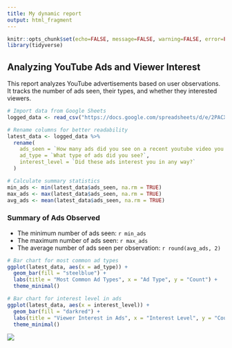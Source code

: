 ```yaml
---
title: My dynamic report
output: html_fragment
---
```


```r
knitr::opts_chunk$set(echo=FALSE, message=FALSE, warning=FALSE, error=FALSE)
library(tidyverse)
```

## Analyzing YouTube Ads and Viewer Interest

This report analyzes YouTube advertisements based on user observations. It tracks the number of ads seen, their types, and whether they interested viewers.

```r
# Import data from Google Sheets
logged_data <- read_csv("https://docs.google.com/spreadsheets/d/e/2PACX-1vTjWcTc323INPV1cOxnEVqo7tMfDb6261ivV90QYsxdFEDGJNsgQJQRBpdnkhIT4H4YhhN-iCwJ0aRI/pub?output=csv")

# Rename columns for better readability
latest_data <- logged_data %>%
  rename(
    ads_seen = `How many ads did you see on a recent youtube video you have just watched?`,  
    ad_type = `What type of ads did you see?`,  
    interest_level = `Did these ads interest you in any way?`  
  )

# Calculate summary statistics
min_ads <- min(latest_data$ads_seen, na.rm = TRUE)
max_ads <- max(latest_data$ads_seen, na.rm = TRUE)
avg_ads <- mean(latest_data$ads_seen, na.rm = TRUE)
```

### Summary of Ads Observed

- The minimum number of ads seen: `r min_ads`
- The maximum number of ads seen: `r max_ads`
- The average number of ads seen per observation: `r round(avg_ads, 2)`

```r
# Bar chart for most common ad types
ggplot(latest_data, aes(x = ad_type)) +
  geom_bar(fill = "steelblue") +
  labs(title = "Most Common Ad Types", x = "Ad Type", y = "Count") +
  theme_minimal()
```

```r
# Bar chart for interest level in ads
ggplot(latest_data, aes(x = interest_level)) +
  geom_bar(fill = "darkred") +
  labs(title = "Viewer Interest in Ads", x = "Interest Level", y = "Count") +
  theme_minimal()
```

![](https://c.tenor.com/-qBsG1HwR4oAAAAC/tenor.gif)
